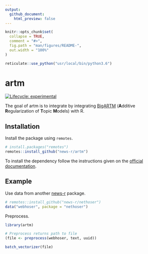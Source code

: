 ```yaml
---
output: 
  github_document:
    html_preview: false
---
```


<!-- README.md is generated from README.Rmd. Please edit that file -->

```r
knitr::opts_chunk$set(
  collapse = TRUE,
  comment = "#>",
  fig.path = "man/figures/README-",
  out.width = "100%"
)

reticulate::use_python("usr/local/bin/python3.6")
```
# artm

<!-- badges: start -->
[![Lifecycle: experimental](https://img.shields.io/badge/lifecycle-experimental-orange.svg)](https://www.tidyverse.org/lifecycle/#experimental)
<!-- badges: end -->

The goal of artm is to integrate by integrating [BigARTM](http://bigartm.org/) (**A**dditive **R**egularization of **T**opic **M**odels) with R.

## Installation

Install the package using `remotes`.

``` r
# install.packages("remotes")
remotes::install_github("news-r/artm")
```

To install the dependency follow the instructions given on the [official documentation](http://docs.bigartm.org/en/stable/installation/index.html).

## Example

Use data from another [news-r](https://news-r.org) package.

```r
# remotes::install_github("news-r/nethoser")
data("webhoser", package = "nethoser")
```

Preprocess.

```r
library(artm)

# Preprocess returns path to file
(file <- preprocess(webhoser, text, uuid))

batch_vectorizer(file)
```
